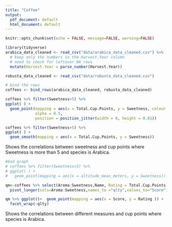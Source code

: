 ```yaml
---
title: "Coffee"
output:
  pdf_document: default
  html_document: default
---
```


```r
knitr::opts_chunk$set(echo = FALSE, message=FALSE, warning=FALSE)
```


```r
library(tidyverse)
arabica_data_cleaned <- read_csv("data/arabica_data_cleaned.csv") %>%
  # keep only the numbers in the Harvest.Year column
  # need to check for leftover NA rows
  mutate(Harvest.Year = parse_number(Harvest.Year))

robusta_data_cleaned <- read_csv("data/robusta_data_cleaned.csv")

# bind the rows
coffees <- bind_rows(arabica_data_cleaned, robusta_data_cleaned)
```

```r
coffees %>% filter(Sweetness>5) %>% 
ggplot( ) + 
  geom_point(mapping = aes(x = Total.Cup.Points, y = Sweetness, colour = Processing.Method), 
             alpha = 0.5, 
             position = position_jitter(width = 0, height = 0.01))

coffees %>% filter(Sweetness>5) %>% 
ggplot( ) + 
  geom_smooth(mapping = aes(x = Total.Cup.Points, y = Sweetness))

```

Shows the correlations between sweetness and cup points where Sweetness is more than 5 and species is Arabica. 

 ```r
 #bad graph
# coffees %>% filter(Sweetness>5) %>% 
# ggplot( ) + 
#   geom_point(mapping = aes(x = altitude_mean_meters, y = Sweetness))
 ```

```r
qm<-coffees %>% select(Aroma:Sweetness,Name, Rating = Total.Cup.Points) %>% 
  pivot_longer(cols=Aroma:Sweetness,names_to ="qlty",values_to="Score") %>% filter(Score>0)
```

```r
qm %>% ggplot()+  geom_point(mapping = aes(x = Score, y = Rating )) +
  facet_wrap(~qlty)
```


Shows the correlations between different measures and cup points where species is Arabica. 
